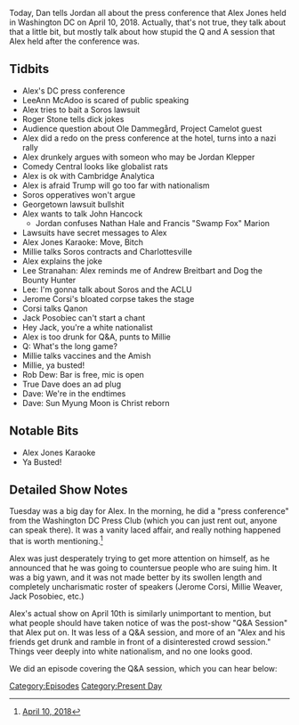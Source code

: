 {{DEFAULTSORT:
    #_EPISODE_0149:The Press Conference
}}{{Episode
    | title           = The Press Conference
    | caption         = Listen to this episode on [https://knowledgefight.libsyn.com/knowledge-fight-the-press-conference Libsyn] [https://open.spotify.com/episode/4L1r3cCsST5PscfNhU1ILp Spotify]
    | episodeNumber   = 149
    | length          = 02:18:44
    | airDate         = April 13, 2018
    | coverageDate    = April 10, 2018
    | episodeType     = [[:Category:Present Day|Present Day]]
    | appearance      = [[LeeAnn McAdoo]], [[George Soros]], [[Roger Stone]], [[Ole Dammegård]], [[Jordan Klepper]], [[Millie Weaver]], [[Lee Stranahan]], [[Jerome Corsi]], [[Jack Posobiec]], [[Rob Dew]], [[True Dave]], [[Sun Myung Moon]]
    | oocDrop         = Google is dead, use bing
    | previousEpisode = [[148: June 1-3, 2009]]
    | nextEpisode     = [[150: Alex Jones Attempts A Face Turn]]
}}

{{Stub}}

Today, Dan tells Jordan all about the press conference that Alex Jones held in Washington DC on April 10, 2018. Actually, that's not true, they talk about that a little bit, but mostly talk about how stupid the Q and A session that Alex held after the conference was.

==Tidbits==

*Alex's DC press conference
*LeeAnn McAdoo is scared of public speaking
*Alex tries to bait a Soros lawsuit
*Roger Stone tells dick jokes
*Audience question about Ole Dammegård, Project Camelot guest
*Alex did a redo on the press conference at the hotel, turns into a nazi rally
*Alex drunkely argues with someon who may be Jordan Klepper
*Comedy Central looks like globalist rats
*Alex is ok with Cambridge Analytica
*Alex is afraid Trump will go too far with nationalism
*Soros opperatives won't argue
*Georgetown lawsuit bullshit
*Alex wants to talk John Hancock
**Jordan confuses Nathan Hale and Francis "Swamp Fox" Marion
*Lawsuits have secret messages to Alex
*Alex Jones Karaoke: Move, Bitch
*Millie talks Soros contracts and Charlottesville
*Alex explains the joke
*Lee Stranahan: Alex reminds me of Andrew Breitbart and Dog the Bounty Hunter
*Lee: I'm gonna talk about Soros and the ACLU
*Jerome Corsi's bloated corpse takes the stage
*Corsi talks Qanon
*Jack Posobiec can't start a chant
*Hey Jack, you're a white nationalist
*Alex is too drunk for Q&A, punts to Millie
*Q: What's the long game?
*Millie talks vaccines and the Amish
*Millie, ya busted!
*Rob Dew: Bar is free, mic is open
*True Dave does an ad plug
*Dave: We're in the endtimes
*Dave: Sun Myung Moon is Christ reborn

==Notable Bits==

*Alex Jones Karaoke
*Ya Busted!

==Detailed Show Notes==

Tuesday was a big day for Alex. In the morning, he did a "press conference" from the Washington DC Press Club (which you can just rent out, anyone can speak there). It was a vanity laced affair, and really nothing happened that is worth mentioning.<ref>[https://knowledgefight.com/the-past/2018/4/11/april-10-2018 April 10, 2018]</ref>

Alex was just desperately trying to get more attention on himself, as he announced that he was going to countersue people who are suing him. It was a big yawn, and it was not made better by its swollen length and completely uncharismatic roster of speakers (Jerome Corsi, Millie Weaver, Jack Posobiec, etc.)

Alex's actual show on April 10th is similarly unimportant to mention, but what people should have taken notice of was the post-show "Q&A Session" that Alex put on. It was less of a Q&A session, and more of an "Alex and his friends get drunk and ramble in front of a disinterested crowd session." Things veer deeply into white nationalism, and no one looks good.

We did an episode covering the Q&A session, which you can hear below:

[[Category:Episodes]]
[[Category:Present Day]]
